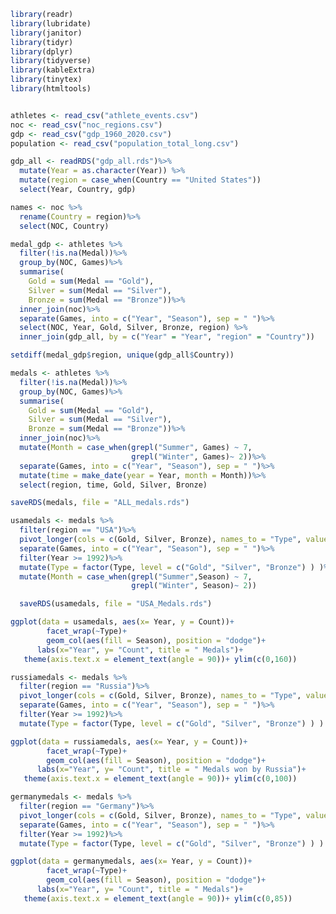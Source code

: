 ```r
library(readr)
library(lubridate)
library(janitor)
library(tidyr)
library(dplyr)
library(tidyverse)
library(kableExtra)
library(tinytex)
library(htmltools)


athletes <- read_csv("athlete_events.csv")
noc <- read_csv("noc_regions.csv")
gdp <- read_csv("gdp_1960_2020.csv")
population <- read_csv("population_total_long.csv")

gdp_all <- readRDS("gdp_all.rds")%>%
  mutate(Year = as.character(Year)) %>%
  mutate(region = case_when(Country == "United States"))
  select(Year, Country, gdp)

names <- noc %>%
  rename(Country = region)%>%
  select(NOC, Country)

medal_gdp <- athletes %>%
  filter(!is.na(Medal))%>%
  group_by(NOC, Games)%>%
  summarise(
    Gold = sum(Medal == "Gold"),
    Silver = sum(Medal == "Silver"),
    Bronze = sum(Medal == "Bronze"))%>%
  inner_join(noc)%>%
  separate(Games, into = c("Year", "Season"), sep = " ")%>% 
  select(NOC, Year, Gold, Silver, Bronze, region) %>%
  inner_join(gdp_all, by = c("Year" = "Year", "region" = "Country"))

setdiff(medal_gdp$region, unique(gdp_all$Country))

medals <- athletes %>%
  filter(!is.na(Medal))%>%
  group_by(NOC, Games)%>%
  summarise(
    Gold = sum(Medal == "Gold"),
    Silver = sum(Medal == "Silver"),
    Bronze = sum(Medal == "Bronze"))%>%
  inner_join(noc)%>%
  mutate(Month = case_when(grepl("Summer", Games) ~ 7, 
                           grepl("Winter", Games)~ 2))%>%
  separate(Games, into = c("Year", "Season"), sep = " ")%>% 
  mutate(time = make_date(year = Year, month = Month))%>% 
  select(region, time, Gold, Silver, Bronze)

saveRDS(medals, file = "ALL_medals.rds")

usamedals <- medals %>%
  filter(region == "USA")%>%
  pivot_longer(cols = c(Gold, Silver, Bronze), names_to = "Type", values_to = "Count")%>%
  separate(Games, into = c("Year", "Season"), sep = " ")%>%
  filter(Year >= 1992)%>%
  mutate(Type = factor(Type, level = c("Gold", "Silver", "Bronze") ) )%>%
  mutate(Month = case_when(grepl("Summer",Season) ~ 7, 
                           grepl("Winter", Season)~ 2))

  saveRDS(usamedals, file = "USA_Medals.rds")

ggplot(data = usamedals, aes(x= Year, y = Count))+
        facet_wrap(~Type)+
        geom_col(aes(fill = Season), position = "dodge")+ 
      labs(x="Year", y= "Count", title = " Medals")+
   theme(axis.text.x = element_text(angle = 90))+ ylim(c(0,160))
```




```r
russiamedals <- medals %>%
  filter(region == "Russia")%>%
  pivot_longer(cols = c(Gold, Silver, Bronze), names_to = "Type", values_to = "Count")%>%
  separate(Games, into = c("Year", "Season"), sep = " ")%>%
  filter(Year >= 1992)%>%
  mutate(Type = factor(Type, level = c("Gold", "Silver", "Bronze") ) )

ggplot(data = russiamedals, aes(x= Year, y = Count))+
        facet_wrap(~Type)+
        geom_col(aes(fill = Season), position = "dodge")+ 
      labs(x="Year", y= "Count", title = " Medals won by Russia")+
   theme(axis.text.x = element_text(angle = 90))+ ylim(c(0,100))

```


```r
germanymedals <- medals %>%
  filter(region == "Germany")%>%
  pivot_longer(cols = c(Gold, Silver, Bronze), names_to = "Type", values_to = "Count")%>%
  separate(Games, into = c("Year", "Season"), sep = " ")%>%
  filter(Year >= 1992)%>%
  mutate(Type = factor(Type, level = c("Gold", "Silver", "Bronze") ) )

ggplot(data = germanymedals, aes(x= Year, y = Count))+
        facet_wrap(~Type)+
        geom_col(aes(fill = Season), position = "dodge")+ 
      labs(x="Year", y= "Count", title = " Medals")+
   theme(axis.text.x = element_text(angle = 90))+ ylim(c(0,85))
```

